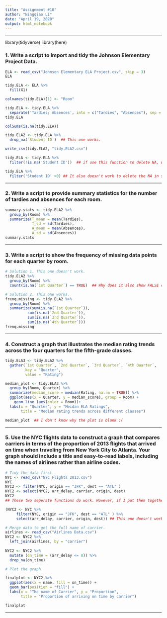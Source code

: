 ```yaml
---
title: "Assignment #10"
author: "Ningqiao Li"
date: "April 19, 2020"
output: html_notebook
---
```


***
library(tidyverse)
library(here)

### 1. Write a script to import and tidy the Johnson Elementary Project Data. 

```r
ELA <- read_csv("Johnson Elementary ELA Project.csv", skip = 3)
ELA

tidy.ELA <- ELA %>%
  fill(X1)

colnames(tidy.ELA)[1] <- "Room"

tidy.ELA <- tidy.ELA %>%
  separate('Tardies; Absences', into = c("Tardies", "Absences"), sep = ";", convert = TRUE)
tidy.ELA

colSums(is.na(tidy.ELA))

tidy.ELA2 <- tidy.ELA %>%
  drop_na(`Student ID`)  ## This one works.

write_csv(tidy.ELA2, "tidy.ELA2.csv")

```

```r
tidy.ELA <- tidy.ELA %>%
  filter(!is.na('Student ID'))  ## if use this function to delete NA, would have some problem here!!

tidy.ELA %>%
  filter('Student ID' >0) ## It also doesn't work to delete the NA in student ID.
```


***

### 2. Write a script to provide summary statistics for the number of tardies and absences for each room.

```r
summary.stats <- tidy.ELA2 %>%
  group_by(Room) %>%
  summarize(T_mean = mean(Tardies),
            T_sd = sd(Tardies),
            A_mean = mean(Absences),
            A_sd = sd(Absences))
summary.stats

```


***

### 3. Write a script to show the frequency of missing data points for each quarter by room.

```r
# Solution 1. This one doesn't work.
tidy.ELA2 %>%
  group_by(Room) %>%
  count(is.na(`1st Quarter`) == TRUE)  ## Why does it also show FALSE count?
```

```r
# Solution 2. This one works.
frenq.missing <- tidy.ELA2 %>%
  group_by(Room) %>%
  summarize(sum(is.na(`1st Quarter`)),
          sum(is.na(`2nd Quarter`)),
          sum(is.na(`3rd Quarter`)),
          sum(is.na(`4th Quarter`)))
frenq.missing
```

***

### 4. Construct a graph that illustrates the median rating trends across the four quarters for the fifth-grade classes. 

```r

tidy.ELA3 <- tidy.ELA2 %>%
  gather(`1st Quarter`, `2nd Quarter`, `3rd Quarter`, `4th Quarter`,
         key = "Quarter",
         value = "Rating")

median_plot <- tidy.ELA3 %>%
  group_by(Room, Quarter) %>%
  summarize(median_score = median(Rating, na.rm = TRUE)) %>%
  ggplot(aes(x = Quarter, y = median_score), group = Room) +
    geom_line (aes(color = Room))+
  labs(x = "Quarter", y = "Meidan ELA Ratings",
       title = "Median rating trends across different classes")

median_plot  ## I don't know why the plot is blank :(
```


***

### 5. Use the NYC flights data to construct a graph that compares carriers in terms of the proportion of 2013 flights that arrived on time when traveling from New York City to Atlanta. Your graph should include a title and easy-to-read labels, including the names of airlines rather than airline codes. 

```r
# Tidy the data first
NYC <- read_csv("NYC Flights 2013.csv")
NYC
NYC2 <- filter(NYC, origin == "JFK", dest == "ATL" )
NYC2 <- select(NYC2, arr_delay, carrier, origin, dest)
NYC2
## These two seperate functions do work. However, if I put them together, it doesn't work. As the following chunck shows.

```

```r
(NYC2 <- NYC %>%
     filter(NYC, origin == "JFK", dest == "ATL" ) %>%
     select(arr_delay, carrier, origin, dest)) ## This one doesn't work.

```

```r
# Merge data to get the full name of carrier.
airlines <- read_csv("Airlines Data.csv")
NYC2 <- NYC2 %>%
  left_join(airlines, by = "carrier")
  
NYC2 <- NYC2 %>%
  mutate (on_time = (arr_delay <= 0)) %>%
  drop_na(on_time)

# Plot the graph

finalplot <- NYC2 %>%
  ggplot(aes(x = name, fill = on_time)) +
  geom_bar(position = "fill") +
  labs(x = "The name of Carrier", y = "Proportion",
       title = "Proportion of arriving on time by carrier")

finalplot
```


***
